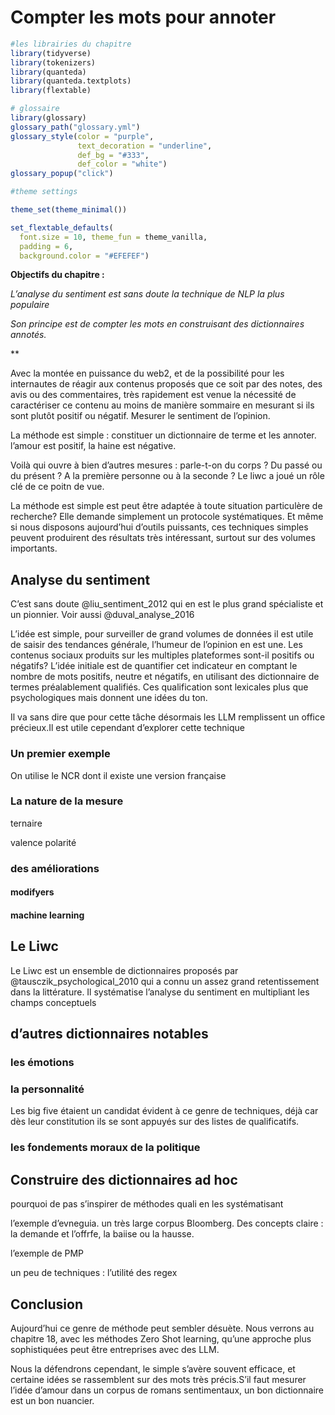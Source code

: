 # Compter les mots pour annoter

```r
#les librairies du chapitre
library(tidyverse)
library(tokenizers)
library(quanteda)
library(quanteda.textplots)
library(flextable)

# glossaire
library(glossary)
glossary_path("glossary.yml")
glossary_style(color = "purple", 
               text_decoration = "underline",
               def_bg = "#333",
               def_color = "white")
glossary_popup("click")

#theme settings

theme_set(theme_minimal()) 

set_flextable_defaults(
  font.size = 10, theme_fun = theme_vanilla,
  padding = 6,
  background.color = "#EFEFEF")

```

**Objectifs du chapitre :**

<div>

*L'analyse du sentiment est sans doute la technique de NLP la plus populaire*

*Son principe est de compter les mots en construisant des dictionnaires annotés.*

\*\*

</div>


Avec la montée en puissance du web2, et de la possibilité pour les internautes de réagir aux contenus proposés que ce soit par des notes, des avis ou des commentaires, très rapidement est venue la nécessité de caractériser ce contenu au moins de manière sommaire en mesurant si ils sont plutôt positif ou négatif. Mesurer le sentiment de l'opinion.

La méthode est simple : constituer un dictionnaire de terme et les annoter. l'amour est positif, la haine est négative. 

Voilà qui ouvre à bien d'autres mesures : parle-t-on du corps ? Du passé ou du présent ? A la première personne ou à la seconde ? Le liwc a joué un rôle clé de ce poitn de vue.

La méthode est simple est peut être adaptée à toute situation particulère de recherche? Elle demande simplement un protocole systématiques. Et même si nous disposons aujourd'hui d'outils puissants, ces techniques simples peuvent produirent des résultats très intéressant, surtout sur des volumes importants.



## Analyse du sentiment

C'est sans doute @liu_sentiment_2012 qui en est le plus grand spécialiste et un pionnier.  Voir aussi @duval_analyse_2016

L'idée est simple, pour surveiller de grand volumes de données il est utile de saisir des tendances générale, l'humeur de l'opinion en est une. Les contenus sociaux produits sur les multiples plateformes sont-il positifs ou négatifs? L'idée initiale est de quantifier cet indicateur en comptant le nombre de mots positifs, neutre et négatifs, en utilisant des dictionnaire de termes préalablement qualifiés. Ces qualification sont lexicales plus que psychologiques mais donnent une idées du ton.

Il va sans dire que pour cette tâche désormais les LLM remplissent un office précieux.Il est utile cependant d'explorer cette technique 


### Un premier exemple

On utilise le NCR dont il existe une version française


### La nature de la mesure 

ternaire

valence
polarité

### des améliorations

#### modifyers

#### machine learning


## Le Liwc

Le Liwc est un ensemble de dictionnaires proposés par @tausczik_psychological_2010 qui a connu un assez grand retentissement dans la littérature. Il systématise l'analyse du sentiment en multipliant les champs conceptuels

## d'autres dictionnaires notables

### les émotions

### la personnalité

Les big five étaient un candidat évident à ce genre de techniques, déjà car dès leur constitution ils se sont appuyés sur des listes de qualificatifs. 

### les fondements moraux de la politique


## Construire des dictionnaires ad hoc

pourquoi de pas s'inspirer de méthodes quali en les systématisant

l'exemple d'evneguia. un très large corpus Bloomberg. Des concepts claire : la demande et l'offrfe, la baiise ou la hausse. 

l'exemple de PMP

un peu de techniques : l'utilité des regex

## Conclusion

Aujourd'hui ce genre de méthode peut sembler désuète. Nous verrons au chapitre 18, avec les méthodes Zero Shot learning, qu'une approche plus sophistiquées peut être entreprises avec des LLM.

Nous la défendrons cependant, le simple s'avère souvent efficace, et certaine idées se rassemblent sur des mots très précis.S'il faut mesurer l'idée d'amour dans un corpus de romans sentimentaux, un bon dictionnaire est un bon nuancier.

